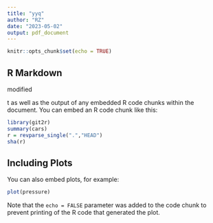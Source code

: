 ```yaml
---
title: "yyq"
author: "RZ"
date: "2023-05-02"
output: pdf_document
---
```


```r
knitr::opts_chunk$set(echo = TRUE)
```

## R Markdown

modified

t as well as the output of any embedded R code chunks within the document. You can embed an R code chunk like this:

```r
library(git2r)
summary(cars)
r = revparse_single(".","HEAD")
sha(r)
```

## Including Plots

You can also embed plots, for example:

```r
plot(pressure)
```

Note that the `echo = FALSE` parameter was added to the code chunk to prevent printing of the R code that generated the plot.
